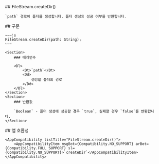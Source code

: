 
<Section>
    ## FileStream.createDir()

    `path` 경로에 폴더를 생성합니다. 폴더 생성의 성공 여부를 반환합니다.
</Section>
<Section>
    ## 구문

    ~~~js
    FileStream.createDir(path: String);
    ~~~

    <Section>
        ### 매개변수

        <Dl>
            <Dt>`path`</Dt>
            <Dd>
                생성할 폴더의 경로
            </Dd>
        </Dl>
    </Section>
    <Section>
        ### 반환값

        `Boolean` - 폴더 생성에 성공할 경우 `true`, 실패할 경우 `false`를 반환합니다.
    </Section>
</Section>
<Section>
    ## 앱 호환성

    <AppCompatibility listTitle="FileStream.createDir()">
        <AppCompatibilityItem msgBot={Compatibility.NO_SUPPORT} arBot={Compatibility.FULL_SUPPORT} sl={Compatibility.NO_SUPPORT}>`createDir`</AppCompatibilityItem>
    </AppCompatibility>
</Section>